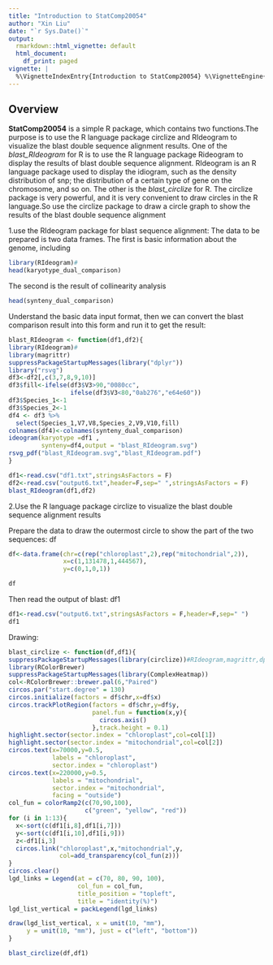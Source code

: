 ---
title: "Introduction to StatComp20054"
author: "Xin Liu"
date: "`r Sys.Date()`"
output:
  rmarkdown::html_vignette: default
  html_document:
    df_print: paged
vignette: |
  %\VignetteIndexEntry{Introduction to StatComp20054} %\VignetteEngine{knitr::rmarkdown} %\VignetteEncoding{UTF-8}
---

## Overview
__StatComp20054__ is a simple R package, which contains two functions.The purpose is to use the R language package circlize and RIdeogram to visualize the blast double sequence alignment results. One of the _blast_RIdeogram_ for R is to use the R language package Rideogram to display the results of blast double sequence alignment.
RIdeogram is an R language package used to display the idiogram, such as the density distribution of snp; the distribution of a certain type of gene on the chromosome, and so on.
The other is the _blast_circlize_ for R. The circlize package is very powerful, and it is very convenient to draw circles in the R language.So use the circlize package to draw a circle graph to show the results of the blast double sequence alignment

1.use the RIdeogram package for blast sequence alignment:
The data to be prepared is two data frames.
The first is basic information about the genome, including
```{r}
library(RIdeogram)#
head(karyotype_dual_comparison)
```
The second is the result of collinearity analysis
```{r}
head(synteny_dual_comparison)
```

Understand the basic data input format, then we can convert the blast comparison result into this form and run it to get the result:

```{r}
blast_RIdeogram <- function(df1,df2){
library(RIdeogram)#
library(magrittr)
suppressPackageStartupMessages(library("dplyr"))
library("rsvg")
df3<-df2[,c(3,7,8,9,10)]
df3$fill<-ifelse(df3$V3>90,"0080cc",
                 ifelse(df3$V3<80,"0ab276","e64e60"))
df3$Species_1<-1
df3$Species_2<-1
df4 <- df3 %>%
  select(Species_1,V7,V8,Species_2,V9,V10,fill)
colnames(df4)<-colnames(synteny_dual_comparison)
ideogram(karyotype =df1 ,
         synteny=df4,output = "blast_RIdeogram.svg")
rsvg_pdf("blast_RIdeogram.svg","blast_RIdeogram.pdf")
}
```

```{r}
df1<-read.csv("df1.txt",stringsAsFactors = F)
df2<-read.csv("output6.txt",header=F,sep=" ",stringsAsFactors = F)
blast_RIdeogram(df1,df2) 
```


2.Use the R language package circlize to visualize the blast double sequence alignment results

Prepare the data to draw the outermost circle to show the part of the two sequences: df
```{r}
df<-data.frame(chr=c(rep("chloroplast",2),rep("mitochondrial",2)),
               x=c(1,131478,1,444567),
               y=c(0,1,0,1))

df
```
Then read the output of blast: df1

```{r}
df1<-read.csv("output6.txt",stringsAsFactors = F,header=F,sep=" ")
df1
```

Drawing:

```{r}
blast_circlize <- function(df,df1){
suppressPackageStartupMessages(library(circlize))#RIdeogram,magrittr,dplyr,rsvg,circlize,RColorBrewer,ComplexHeatmap
library(RColorBrewer)
suppressPackageStartupMessages(library(ComplexHeatmap))
col<-RColorBrewer::brewer.pal(6,"Paired")
circos.par("start.degree" = 130)
circos.initialize(factors = df$chr,x=df$x)
circos.trackPlotRegion(factors = df$chr,y=df$y,
                       panel.fun = function(x,y){
                         circos.axis()
                       },track.height = 0.1)
highlight.sector(sector.index = "chloroplast",col=col[1])
highlight.sector(sector.index = "mitochondrial",col=col[2])
circos.text(x=70000,y=0.5,
            labels = "chloroplast",
            sector.index = "chloroplast")
circos.text(x=220000,y=0.5,
            labels = "mitochondrial",
            sector.index = "mitochondrial",
            facing = "outside")
col_fun = colorRamp2(c(70,90,100),
                     c("green", "yellow", "red"))
for (i in 1:13){
  x<-sort(c(df1[i,8],df1[i,7]))
  y<-sort(c(df1[i,10],df1[i,9]))
  z<-df1[i,3]
  circos.link("chloroplast",x,"mitochondrial",y,
              col=add_transparency(col_fun(z)))
}
circos.clear()
lgd_links = Legend(at = c(70, 80, 90, 100), 
                   col_fun = col_fun, 
                   title_position = "topleft",
                   title = "identity(%)")
lgd_list_vertical = packLegend(lgd_links)

draw(lgd_list_vertical, x = unit(10, "mm"), 
     y = unit(10, "mm"), just = c("left", "bottom"))
}
```

```{r}
blast_circlize(df,df1)
```




